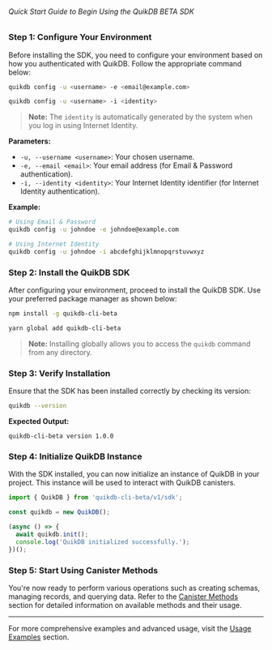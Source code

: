 ###### Quick Start Guide to Begin Using the QuikDB BETA SDK

### Step 1: Configure Your Environment

Before installing the SDK, you need to configure your environment based on how you authenticated with QuikDB. Follow the appropriate command below:

<CodeGroup>
  <CodeGroupItem title="Email & Password Authentication" active>

  ```bash
  quikdb config -u <username> -e <email@example.com>
  ```

  </CodeGroupItem>

  <CodeGroupItem title="Internet Identity Authentication">

  ```bash
  quikdb config -u <username> -i <identity>
  ```

  </CodeGroupItem>
</CodeGroup>

> **Note:** The `identity` is automatically generated by the system when you log in using Internet Identity.

**Parameters:**

- `-u, --username <username>`: Your chosen username.
- `-e, --email <email>`: Your email address (for Email & Password authentication).
- `-i, --identity <identity>`: Your Internet Identity identifier (for Internet Identity authentication).

**Example:**

```bash
# Using Email & Password
quikdb config -u johndoe -e johndoe@example.com

# Using Internet Identity
quikdb config -u johndoe -i abcdefghijklmnopqrstuvwxyz
```

### Step 2: Install the QuikDB SDK

After configuring your environment, proceed to install the QuikDB SDK. Use your preferred package manager as shown below:

<CodeGroup>
  <CodeGroupItem title="npm" active>

  ```bash
  npm install -g quikdb-cli-beta
  ```

  </CodeGroupItem>

  <CodeGroupItem title="yarn">

  ```bash
  yarn global add quikdb-cli-beta
  ```

  </CodeGroupItem>
</CodeGroup>

> **Note:** Installing globally allows you to access the `quikdb` command from any directory.

### Step 3: Verify Installation

Ensure that the SDK has been installed correctly by checking its version:

```bash
quikdb --version
```

**Expected Output:**

```
quikdb-cli-beta version 1.0.0
```

### Step 4: Initialize QuikDB Instance

With the SDK installed, you can now initialize an instance of QuikDB in your project. This instance will be used to interact with QuikDB canisters.

```typescript
import { QuikDB } from 'quikdb-cli-beta/v1/sdk';

const quikdb = new QuikDB();

(async () => {
  await quikdb.init();
  console.log('QuikDB initialized successfully.');
})();
```

### Step 5: Start Using Canister Methods

You're now ready to perform various operations such as creating schemas, managing records, and querying data. Refer to the [Canister Methods](./canister-methods.md) section for detailed information on available methods and their usage.

---

For more comprehensive examples and advanced usage, visit the [Usage Examples](./usage-examples.md) section.
